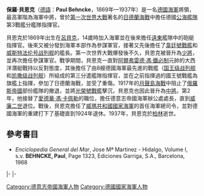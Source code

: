 '''保羅·貝恩克'''（[[德語|德語]]：'''Paul Behncke'''，1869年—1937年）是一名[[德国海军_(消歧义)|德國海軍]]將領，最高軍階為海軍中將，曾於[[第一次世界大戰|第一次世界大戰]]著名的[[日德蘭海戰|日德蘭海戰]]中擔任德國[[公海艦隊|公海艦隊]]第3戰艦分艦隊指揮官。

貝恩克於1869年出生在[[呂貝克|呂貝克]]，14歲時加入海軍並在後來擔任[[遠東|遠東]]艦隊中的砲艇指揮官。後來又被分發到海軍本部作為參謀軍官，接著又先後擔任了[[韋廷號戰艦|韋廷號戰艦]]和[[威斯特法伦号战列舰|威斯特法伦号战列舰]]的艦長。第一次世界大戰爆發後不久，貝恩克被晉升為[[少將|少將]]，並再次擔任參謀軍官。戰爭期間，貝恩克一直對[[阿爾弗雷德·馮·鐵必制|阿爾弗雷德·馮·鐵必制]]元帥的大西洋潛艇戰持以反對態度，其後擔任了由8艘德國海軍最先進的戰艦（[[国王级战列舰|国王级战列舰]]和[[凯撒级战列舰|凯撒级战列舰]]）所組成的第三分遣艦隊指揮官，並在之前指揮過的國王號戰艦為旗艦上指揮，參加了日德蘭海戰，並受了重傷。1917年的[[月聲島海戰|月聲島海戰]]中阻止了[[俄羅斯帝國|俄羅斯帝國]]部份艦隊的撤退，並將[[光榮號戰艦|光榮號戰艦]]擊沉，貝恩克也因此晉升為[[中將|中將]]。第2年，他接替了[[愛德華·馮·卡佩勒|愛德華·馮·卡佩勒]]的職位，擔任德意志帝國海軍辦公處處長，直到[[威廉二世_(德國)|威廉二世]]退位。戰後，貝恩克擔任了[[威瑪共和國|威瑪共和國]][[國家海軍|國家海軍]]的首任海軍總司令，並對德國海軍的重建打下了基礎直到1924年退休。1937年，貝恩克於[[柏林|柏林]]逝世。

==參考書目==
{{reflist}}
*''Enciclopedia General del Mar'', Jose Mª Martinez - Hidalgo, Volume I, s.v. '''BEHNCKE, Paul''', Page 1323, Ediciones Garriga, S.A., Barcelona, 1968

{{start box}}
{{s-mil}}
{{s-before|{{link-en|威廉·米歇里斯|William Michaelis}}少將}}
{{s-title|[[海軍參謀本部_(德意志帝國)|海軍參謀本部]]部長<br>（實質的海軍總司令）|1920年9月1日—1920年9月14日}}
{{s-after|保羅·貝恩克中將|所屬機關改為「[[海軍指揮部_(德國)|海軍指揮部]]」}}
|-
{{s-before|新創職位}}
{{s-title|[[海軍指揮部_(德國)|海軍指揮部]]部長|1920年9月15日至1923年10月15日}}
{{s-after|保羅·貝恩克中將}}
|-
{{s-before|新創職位}}
{{s-title|海上力量總司令|1923年10月15日至1924年9月25日}}
{{s-after|[[漢斯·曾克爾|漢斯·曾克爾]]中將（代理）}}
{{end box}}
[[Category:德意志帝國海軍人物|Category:德意志帝國海軍人物]]
[[Category:德國國家海軍人物|Category:德國國家海軍人物]]